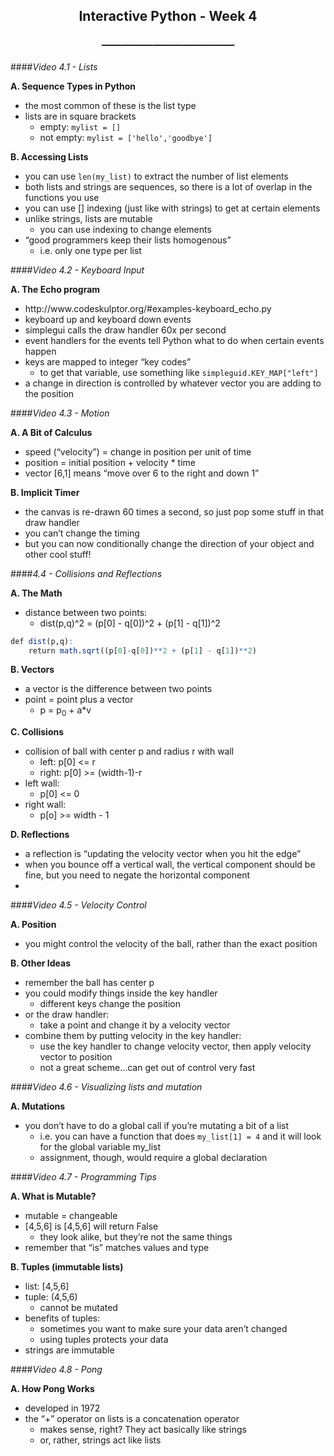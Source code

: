 <center> <h2>Interactive Python - Week 4</h2> </center>
<center> <h3>---------------------------------------</h3> </center>

####*Video 4.1 - Lists*

**A. Sequence Types in Python**

- the most common of these is the list type
- lists are in square brackets
    - empty: ```mylist = []```
    - not empty: ```mylist = ['hello','goodbye']```
    
**B. Accessing Lists**

- you can use ```len(my_list)``` to extract the number of list elements
- both lists and strings are sequences, so there is a lot of overlap in the functions you use
- you can use [] indexing (just like with strings) to get at certain elements
- unlike strings, lists are mutable
    - you can use indexing to change elements
- "good programmers keep their lists homogenous"
    - i.e. only one type per list

####*Video 4.2 - Keyboard Input*

**A. The Echo program**

- http://www.codeskulptor.org/#examples-keyboard_echo.py
- keyboard up and keyboard down events
- simplegui calls the draw handler 60x per second
- event handlers for the events tell Python what to do when certain events happen
- keys are mapped to integer "key codes"
    - to get that variable, use something like ```simpleguid.KEY_MAP["left"]```
- a change in direction is controlled by whatever vector you are adding to the position

####*Video 4.3 - Motion*

**A. A Bit of Calculus**

- speed ("velocity") = change in position per unit of time
- position = initial position + velocity * time
- vector [6,1] means "move over 6 to the right and down 1"

**B. Implicit Timer**

- the canvas is re-drawn 60 times a second, so just pop some stuff in that draw handler
- you can't change the timing
- but you can now conditionally change the direction of your object and other cool stuff!

####*4.4 - Collisions and Reflections*

**A. The Math**

- distance between two points:
    - dist(p,q)^2 = (p[0] - q[0])^2 + (p[1] - q[1])^2

```r

def dist(p,q):
    return math.sqrt((p[0]-q[0])**2 + (p[1] - q[1])**2)
```

**B. Vectors**

- a vector is the difference between two points
- point = point plus a vector
  -  p = p~0~ + a*v

**C. Collisions**

- collision of ball with center p and radius r with wall
    - left: p[0] <= r
    - right: p[0] >= (width-1)-r
- left wall:
    - p[0]  <= 0
- right wall:
    - p[o] >= width - 1

**D. Reflections**

- a reflection is "updating the velocity vector when you hit the edge"
- when you bounce off a vertical wall, the vertical component should be fine, but you need to negate the horizontal component
- 

####*Video 4.5 - Velocity Control*

**A. Position**

- you might control the velocity of the ball, rather than the exact position

**B. Other Ideas**

- remember the ball has center p
- you could modify things inside the key handler
    - different keys change the position
- or the draw handler:
    - take a point and change it by a velocity vector
- combine them by putting velocity in the key handler:
    - use the key handler to change velocity vector, then apply velocity vector to position
    - not a great scheme...can get out of control very fast

####*Video 4.6 - Visualizing lists and mutation*

**A. Mutations**

- you don't have to do a global call if you're mutating a bit of a list
    - i.e. you can have a function that does ```my_list[1] = 4``` and it will look for the global variable my_list
    - assignment, though, would require a global declaration

####*Video 4.7 - Programming Tips*

**A. What is Mutable?**

- mutable = changeable
- [4,5,6] is [4,5,6] will return False
    - they look alike, but they're not the same things
- remember that "is" matches values and type

**B. Tuples (immutable lists)**

- list: [4,5,6]
- tuple: (4,5,6)
    - cannot be mutated
- benefits of tuples:
    - sometimes you want to make sure your data aren't changed
    - using tuples protects your data
- strings are immutable

####*Video 4.8 - Pong*

**A. How Pong Works**

- developed in 1972
- the "+" operator on lists is a concatenation operator
    - makes sense, right? They act basically like strings
    - or, rather, strings act like lists
    

